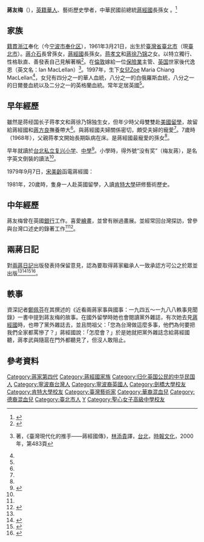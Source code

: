 {{Infobox Person
| name = 蔣友梅<br>{{lang|be|CHIANG,YU-MEI}}
| image = 
| imagesize = 
| 出生地 = {{ROC|臺灣省}}[[臺北市_(省轄市)|臺北市]]<br>（今[[臺北市|臺北市]]）
| 國籍 = {{ROC}}<br>{{GBR}}
| 籍貫 = [[浙江|浙江]][[奉化|奉化]]
| 出生日期 = {{birth year and age|1961}}
| 死亡日期 = 
| 死亡地点 = 
| 父母 = [[蒋孝文|蒋孝文]]<br>[[蔣徐乃錦|蔣徐乃錦]]
| 子女 = 1女
| 教育程度 = {{flagicon|ROC}}[[台北市私立復興實驗高級中學|復興小學]]<br>{{flagicon|GBR}}[[肯特大學|肯特大學]]藝術歷史系<br>{{flagicon|GBR}}[[劍橋大學|劍橋大學]]藝術博士學位
| spouse = {{flagicon|Great Britain}} Ian MacLellan
| 職業 = 
}}
'''蔣友梅'''（{{bd|1961年|3月21日|catIdx=J蒋}}），[[英籍華人|英籍華人]]、藝術歷史學者，中華民國前總統[[蔣經國|蔣經國]]長孫女 。<ref name="Chiang Sohu">{{cite web |url=http://news.sohu.com/20090410/n263316092.shtml |title=蒋经国最宠爱孙女返台 获剑桥博士定居海外(图) |publisher=人民網 |date=2009-04-10 |accessdate=2013-11-19 |archiveurl=https://web.archive.org/web/20150610195154/http://news.sohu.com/20090410/n263316092.shtml |archivedate=2015-06-10 |deadurl=no |language=zh-cn }}</ref>

==家族==
[[籍貫|籍貫]][[浙江|浙江]]奉化（今[[宁波市|宁波市]][[奉化区|奉化区]]），1961年3月21日，出生於[[臺灣省|臺灣省]][[臺北市|臺北市]]（現[[臺北市|臺北市]]）。[[蔣介石|蔣介石]]長曾孫女，[[蔣經國|蔣經國]]長孫女。[[蒋孝文|蒋孝文]]和[[蔣徐乃锦|蔣徐乃锦]]之女。以特立獨行、性格耿直、善發表自己見解著稱<ref name="Chiang The Liberty Times">{{cite web |url=http://www.libertytimes.com.tw/2010/new/dec/1/today-fo1.htm |title=「兩蔣日記」交付保管掀波／蔣家兩女人戰爭 搬上檯面 |publisher=《[[自由時報|自由時報]]》 |author=〔記者黃以敬／台北報導〕 |date=2010-12-01 |accessdate=2013年11月19日 |language=zh-tw |archive-date=2011-02-09 |archive-url=https://web.archive.org/web/20110209132005/http://www.libertytimes.com.tw/2010/new/dec/1/today-fo1.htm |dead-url=no }}</ref>。在[[倫敦|倫敦]]嫁給一位[[保險業|保險業]]主管、[[英国|英国]]世家後代逸恩（英文名：Ian MacLellan）<ref name="蔣經國傳，第483頁">{{link-en|陶涵|F. Jay Taylor}}著，《臺灣現代化的推手——蔣經國傳》，[[林添貴|林添貴]]譯，[[台北|台北]]，[[時報文化|時報文化]]，2000年，第483頁</ref>。1997年，生下[[女兒|女兒]]Zoe Maria Chiang MacLellan<ref name="蔣經國傳，第483頁"/>，女兒有四分之一的華人血統，八分之一的白俄羅斯血統，八分之一的日爾曼血統以及二分之一的英格蘭血統。常年定居英國<ref name="Chiang Sohu"/>。

== 早年經歷 ==
雖然是蒋经国长子蒋孝文和蔣徐乃锦独生女，但年少時父母雙雙赴[[美國|美國]][[留學|留學]]，故留給蔣經國和[[蔣方良|蔣方良]]撫養帶大<ref name="Chiang Sohu"/>。與蔣經國夫婦關係密切，頗受夫婦的寵愛<ref name="Chiang Sohu"/>。7歲時（1968年），父親蒋孝文開始長期臥病在床。是蔣經國最寵愛的孫女<ref name="Chiang Sohu"/>。

早年就讀於[[台北|台北]][[臺北市私立復興實驗高級中學|私立复兴小学]]、[[台北市私立復興實驗高級中學|中學]]<ref name="Chiang Taiwan">{{cite web |url=http://www.taiwan.cn/twzlk/zxzt/twrw/my/my/201202/t20120216_2296725.htm |title=台湾贵妇名媛之蒋友梅：蒋经国生前最疼爱的孙女 |publisher=[[中國台灣網|中國台灣網]] |author=来源：中国台湾网综合 |date=时间：2012-02-16 15:37 |accessdate=2013年11月19日 |language=zh-hans |archive-date=2013-12-03 |archive-url=https://web.archive.org/web/20131203034819/http://www.taiwan.cn/twzlk/zxzt/twrw/my/my/201202/t20120216_2296725.htm |dead-url=no }}</ref>。小學時，得外號“没有奖”（梅友蔣），是名字英文倒裝的讀法<ref name="Chiang Taiwan"/>。

1979年9月7日，[[宋美齡|宋美齡]]函電蔣經國：
{{quote|
「……密經國覽……[[蔣徐乃錦|南西]]及友梅均已晤面憶-{余}-八歲來[[美國|美]]舉目無親一般滋味猶能體及南西為人幹練一切均有安排友梅玲瓏聰慧年已[[笄禮|及笄]]再-{余}-深悉年青人之[[心理|心理]]喜與年輕者為伍作伴又-{余}-向不願強人免生為難若友梅有需要-{余}-之眷顧照應隨時報知母九月七日」<ref>周美華、蕭李居編：《蔣經國書信集——與宋美齡往來函電》下，台北「[[國史館|國史館]]」出版，2009年，第43頁</ref>
}}

1981年，20歲時，隻身一人赴英國留學，入讀[[肯特大學|肯特大學]]研修藝術歷史。

== 中年經歷 ==
蔣友梅曾在英國[[銀行|銀行]]工作。喜愛[[繪畫|繪畫]]，並曾有辦過畫展。並經常回台灣探訪，曾參與台灣口述史的錄著工作<ref name="Chiang Sohu"/><ref name="Chiang People">{{cite web |url=http://tw.people.com.cn/GB/14812/14875/9110134.html |title=组图：蒋经国最爱的孙女蒋友梅返台惊鸿一瞥 |publisher=[[人民網|人民網]] |author=来源：人民网-台湾频道 |date=2009年4月10日 |accessdate=2013年11月19日 |language=zh-hans |archive-date=2012年5月17日 |archive-url=https://web.archive.org/web/20120517065821/http://tw.people.com.cn/GB/14812/14875/9110134.html |dead-url=no }}</ref>。

==兩蔣日記==
對[[蔣介石日記|兩蔣日記]]出版發表持保留意見，認為要取得蔣家繼承人一致承認方可公之於眾並出版<ref name="Chiang The Liberty Times"/><ref name="Chiang Ifeng">{{cite web |url=http://news.ifeng.com/taiwan/1/detail_2013_01/04/20771451_0.shtml |title=两蒋日记公开还乔不定 邵铭煌：体谅蒋友梅 |publisher=[[鳳凰網|鳳凰網]]資訊 |author=来源：东南网 |date=2013-01-04 |accessdate=2013-11-19 |language=zh-hans |archive-date=2013-12-03 |archive-url=https://web.archive.org/web/20131203014127/http://news.ifeng.com/taiwan/1/detail_2013_01/04/20771451_0.shtml |dead-url=no }}</ref><ref name="Chiang DWNews">{{cite web |url=http://history.dwnews.com/big5/news/2011-11-21/58325099.html |title=蔣友梅:兩蔣日記未經全體繼承人討論不宜捐贈 |publisher=[[多維|多維]]新聞 |date=2011-11-21 |accessdate=2013年11月19日 |language=zh-hant |archive-url=https://web.archive.org/web/20131203063319/http://history.dwnews.com/big5/news/2011-11-21/58325099.html |archive-date=2013年12月3日 |dead-url=yes }}</ref><ref name="Chiang Huaxia">{{cite web |url=http://www.huaxia.com/thpl/wyzs/2012/02/2741841.html |title=阻“两蒋日记”出版 蒋友梅坚拒的原因是什么 |publisher=[[華夏經緯網|華夏經緯網]] |date=2012-02-07 |accessdate=2013年11月19日 |language=zh-hant |archive-date=2013-12-03 |archive-url=https://web.archive.org/web/20131203131255/http://www.huaxia.com/thpl/wyzs/2012/02/2741841.html |dead-url=no }}</ref>。

==軼事==
資深記者[[鄭佩芬|鄭佩芬]]在其撰述的《近看兩蔣家事與國事：一九四五～一九八八軼事見聞錄》一書中提到蔣友梅的故事。在國外留學時她也會閱讀黨外雜誌，有次她去見[[蔣經國|蔣經國]]時，也帶了黨外雜誌去，並且問祖父：「您為台灣做這麼多事，他們為何要把我們全家都罵慘了？」蔣經國說：「怎麼會？」於是她就把黨外雜誌念給蔣經國聽，蔣孝武與隨扈在門外都聽見了，但沒人敢阻止。

== 參考資料 ==
{{reflist|2}}

{{蔣中正家族}}
{{DEFAULTSORT:J}}
[[Category:蔣家第四代|Category:蔣家第四代]]
[[Category:蔣經國家族|Category:蔣經國家族]]
[[Category:归化英国公民的中华民国人|Category:归化英国公民的中华民国人]]
[[Category:寧波裔台灣人|Category:寧波裔台灣人]]
[[Category:寧波裔英國人|Category:寧波裔英國人]]
[[Category:劍橋大學校友|Category:劍橋大學校友]]
[[Category:肯特大學校友|Category:肯特大學校友]]
[[Category:臺灣藝術家|Category:臺灣藝術家]]
[[Category:華裔混血兒|Category:華裔混血兒]]
[[Category:德裔混血兒|Category:德裔混血兒]]
[[Category:臺北市人|Category:臺北市人]]
[[Category:蔣姓|Y]]
[[Category:聖心女子高級中學校友|Category:聖心女子高級中學校友]]